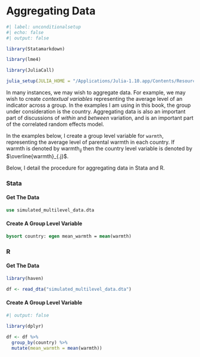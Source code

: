# Aggregating Data

```r
#| label: unconditionalsetup
#| echo: false
#| output: false

library(Statamarkdown)

library(lme4) 

library(JuliaCall)

julia_setup(JULIA_HOME = "/Applications/Julia-1.10.app/Contents/Resources/julia/bin")

```

In many instances, we may wish to aggregate data. For example, we may wish to create *contextual variables* representing the average level of an indicator across a group. In the examples I am using in this book, the group under consideration is the country. Aggregating data is also an important part of discussions of *within* and *between* variation, and is an important part of the correlated random effects model.

In the examples below, I create a group level variable for `warmth`, representing the average level of parental warmth in each country. If warmth is denoted by $\text{warmth}_{ij}$ then the country level variable is denoted by $\overline{warmth}_{.j}$.

Below, I detail the procedure for aggregating data in Stata and R.

::: {.panel-tabset group="language"}

### Stata

#### Get The Data

```stata

use simulated_multilevel_data.dta

```

#### Create A Group Level Variable

```stata

bysort country: egen mean_warmth = mean(warmth)

```

### R

#### Get The Data

```r

library(haven)

df <- read_dta("simulated_multilevel_data.dta")

```

#### Create A Group Level Variable

```r
#| output: false

library(dplyr) 

df <- df %>% 
  group_by(country) %>%
  mutate(mean_warmth = mean(warmth))

```

:::



